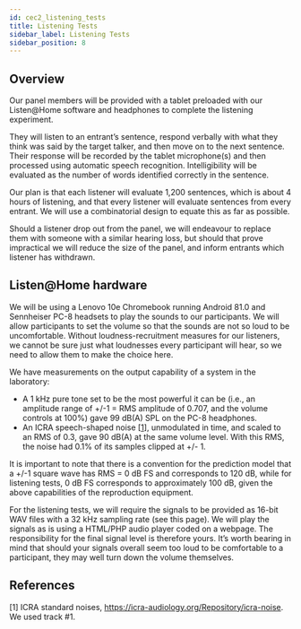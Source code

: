 ```yaml
---
id: cec2_listening_tests
title: Listening Tests
sidebar_label: Listening Tests
sidebar_position: 8
---
```


## Overview

Our panel members will be provided with a tablet preloaded with our Listen@Home software and headphones to complete the listening experiment. 

They will listen to an entrant’s sentence, respond verbally with what they think was said by the target talker, and then move on to the next sentence. Their response will be recorded by the tablet microphone(s) and then processed using automatic speech recognition. Intelligibility will be evaluated as the number of words identified correctly in the sentence.

Our plan is that each listener will evaluate 1,200 sentences, which is about 4 hours of listening, and that every listener will evaluate sentences from every entrant. We will use a combinatorial design to equate this as far as possible.

Should a listener drop out from the panel, we will endeavour to replace them with someone with a similar hearing loss, but should that prove impractical we will reduce the size of the panel, and inform entrants which listener has withdrawn.

## Listen@Home hardware

We will be using a Lenovo 10e Chromebook running Android 81.0 and Sennheiser PC-8 headsets to play the sounds to our participants. We will allow participants to set the volume so that the sounds are not so loud to be uncomfortable. Without loudness-recruitment measures for our listeners, we cannot be sure just what loudnesses every participant will hear, so we need to allow them to make the choice here.

We have measurements on the output capability of a system in the laboratory:

- A 1 kHz pure tone set to be the most powerful it can be (i.e., an amplitude range of +/-1 = RMS amplitude of 0.707, and the volume controls at 100%) gave 99 dB(A) SPL on the PC-8 headphones.
- An ICRA speech-shaped noise \[[1](#refs)\], unmodulated in time, and scaled to an RMS of 0.3, gave 90 dB(A) at the same volume level. With this RMS, the noise had 0.1% of its samples clipped at +/- 1.

It is important to note that there is a convention for the prediction model that a +/-1 square wave has RMS = 0 dB FS and corresponds to 120 dB, while for listening tests, 0 dB FS corresponds to approximately 100 dB, given the above capabilities of the reproduction equipment.

For the listening tests, we will require the signals to be provided as 16-bit WAV files with a 32 kHz sampling rate (see this page). We will play the signals as is using a HTML/PHP audio player coded on a webpage. The responsibility for the final signal level is therefore yours. It’s worth bearing in mind that should your signals overall seem too loud to be comfortable to a participant, they may well turn down the volume themselves.

<a name="refs"></a>

## References

[1] ICRA standard noises, https://icra-audiology.org/Repository/icra-noise. We used track #1.

